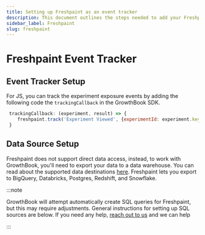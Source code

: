 ```yaml
---
title: Setting up Freshpaint as an event tracker
description: This document outlines the steps needed to add your Freshpaint to GrowthBook.
sidebar_label: Freshpaint
slug: freshpaint
---
```



# Freshpaint Event Tracker

## Event Tracker Setup

For JS, you can track the experiment exposure events by adding the following code the `trackingCallback` in the GrowthBook SDK.

```js
 trackingCallback: (experiment, result) => {
    freshpaint.track('Experiment Viewed', {experimentId: experiment.key, variantId: result.key});
 }
```

## Data Source Setup

Freshpaint does not support direct data access, instead, to work with GrowthBook, you'll need to export your data to a
data warehouse. You can read about the supported data destinations [here](https://documentation.freshpaint.io/destinations/warehouses).
Freshpaint lets you export to BigQuery, Databricks, Postgres, Redshift, and Snowflake.

:::note

GrowthBook will attempt automatically create SQL queries for Freshpaint, but this may require adjustments. General
instructions for setting up SQL sources are below. If you need any help, [reach out to us](https://slack.growthbook.io) and we can help

:::

<DefaultInstructions eventTracker="Freshpaint" slug={slug} />
